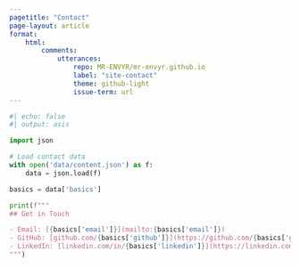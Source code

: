 ```yaml
---
pagetitle: "Contact"
page-layout: article
format:
    html:
        comments: 
            utterances:
                repo: MR-ENVYR/mr-envyr.github.io
                label: "site-contact"
                theme: github-light
                issue-term: url
---
```


```python
#| echo: false
#| output: asis

import json

# Load contact data
with open('data/content.json') as f:
    data = json.load(f)

basics = data['basics']

print(f"""
## Get in Touch

- Email: [{basics['email']}](mailto:{basics['email']})
- GitHub: [github.com/{basics['github']}](https://github.com/{basics['github']})
- LinkedIn: [linkedin.com/in/{basics['linkedin']}](https://linkedin.com/in/{basics['linkedin']})
""")
```

